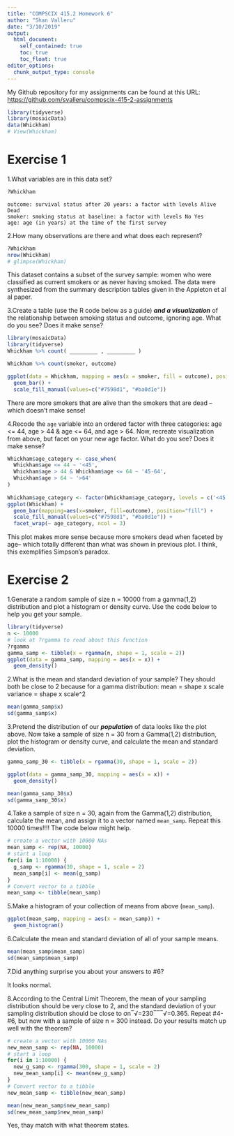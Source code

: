 ```yaml
---
title: "COMPSCIX 415.2 Homework 6"
author: "Shan Valleru"
date: "3/10/2019"
output: 
  html_document:
    self_contained: true
    toc: true
    toc_float: true
editor_options: 
  chunk_output_type: console
---
```


My Github repository for my assignments can be found at this URL: [https://github.com/svalleru/compscix-415-2-assignments](https://github.com/svalleru/compscix-415-2-assignments)

```r
library(tidyverse)
library(mosaicData)
data(Whickham)
# View(Whickham)
```

# Exercise 1
1.What variables are in this data set?
```r
?Whickham
```
```
outcome: survival status after 20 years: a factor with levels Alive Dead
smoker: smoking status at baseline: a factor with levels No Yes
age: age (in years) at the time of the first survey
```

2.How many observations are there and what does each represent?
```r
?Whickham
nrow(Whickham)
# glimpse(Whickham)
```
This dataset contains a subset of the survey sample: women who were classified as current smokers or as never having smoked. The data were synthesized from the summary description tables given in the Appleton et al al paper.

3.Create a table (use the R code below as a guide) ***and a visualization*** of the relationship between smoking status and outcome, ignoring age. What do you see? Does it make sense?
```r
library(mosaicData)
library(tidyverse)
Whickham %>% count( _________ , _________ )
```
```r
Whickham %>% count(smoker, outcome)

ggplot(data = Whickham, mapping = aes(x = smoker, fill = outcome), position = "fill") +
  geom_bar() +
  scale_fill_manual(values=c("#7598d1", "#ba0d1e"))
```

There are more smokers that are alive than the smokers that are dead -- which doesn't make sense!

4.Recode the `age` variable into an ordered factor with three categories: age <= 44, age > 44 & age <= 64, and age > 64. Now, recreate visualization from above, but facet on your new age factor. What do you see? Does it make sense?
```r
Whickham$age_category <- case_when(
  Whickham$age <= 44 ~ '<45',
  Whickham$age > 44 & Whickham$age <= 64 ~ '45-64',
  Whickham$age > 64 ~ '>64'
)
  
Whickham$age_category <- factor(Whickham$age_category, levels = c('<45', '45-64', '>64'))
ggplot(Whickham) +
  geom_bar(mapping=aes(x=smoker, fill=outcome), position="fill") +
  scale_fill_manual(values=c("#7598d1", "#ba0d1e")) +
  facet_wrap(~ age_category, ncol = 3)
```

This plot makes more sense because more smokers dead when faceted by age-- which totally different than what was shown in previous plot. I think, this exemplifies Simpson's paradox.

# Exercise 2
1.Generate a random sample of size n = 10000 from a gamma(1,2) distribution and plot a histogram or density curve. Use the code below to help you get your sample.
```r
library(tidyverse)
n <- 10000
# look at ?rgamma to read about this function
?rgamma
gamma_samp <- tibble(x = rgamma(n, shape = 1, scale = 2))
ggplot(data = gamma_samp, mapping = aes(x = x)) +
  geom_density()
```

2.What is the mean and standard deviation of your sample? They should both be close to 2 because for a gamma distribution:
mean = shape x scale
variance = shape x scale^2
```r
mean(gamma_samp$x)
sd(gamma_samp$x)
```

3.Pretend the distribution of our ***population*** of data looks like the plot above. Now take a sample of size n = 30 from a Gamma(1,2) distribution, plot the histogram or density curve, and calculate the mean and standard deviation.
```r
gamma_samp_30 <- tibble(x = rgamma(30, shape = 1, scale = 2))

ggplot(data = gamma_samp_30, mapping = aes(x = x)) +
  geom_density()

mean(gamma_samp_30$x)
sd(gamma_samp_30$x)
```

4.Take a sample of size n = 30, again from the Gamma(1,2) distribution, calculate the mean, and assign it to a vector named `mean_samp`. Repeat this 10000 times!!!! The code below might help.
```r
# create a vector with 10000 NAs
mean_samp <- rep(NA, 10000)
# start a loop
for(i in 1:10000) {
  g_samp <- rgamma(30, shape = 1, scale = 2)
  mean_samp[i] <- mean(g_samp)
}
# Convert vector to a tibble
mean_samp <- tibble(mean_samp)
```

5.Make a histogram of your collection of means from above (`mean_samp`).
```r
ggplot(mean_samp, mapping = aes(x = mean_samp)) +
  geom_histogram()
```

6.Calculate the mean and standard deviation of all of your sample means.
```r
mean(mean_samp$mean_samp)
sd(mean_samp$mean_samp)
```

7.Did anything surprise you about your answers to #6?

It looks normal.

8.According to the Central Limit Theorem, the mean of your sampling distribution should be very close to 2, and the standard deviation of your sampling distribution should be close to σn‾√=230‾‾‾√=0.365. Repeat #4-#6, but now with a sample of size n = 300 instead. Do your results match up well with the theorem?
```r
# create a vector with 10000 NAs
new_mean_samp <- rep(NA, 10000)
# start a loop
for(i in 1:10000) {
  new_g_samp <- rgamma(300, shape = 1, scale = 2)
  new_mean_samp[i] <- mean(new_g_samp)
}
# Convert vector to a tibble
new_mean_samp <- tibble(new_mean_samp)

mean(new_mean_samp$new_mean_samp)
sd(new_mean_samp$new_mean_samp)
```

Yes, thay match with what theorem states.
